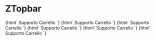 
<Meta title="Navigation/ZAppTopbar" component="z-app-topbar" />

# ZTopbar

<Preview>
  <Story name="ZAppTopbar dark not logged">
    {html`<z-app-topbar hashtag="via crucis">
      <z-logo
        slot="${text("slot", "logo")}"
        width="${number("width", 138)}"
        height="${number("height", 36)}"
        imagealt="${text("imagealt", "zanichelli-logo")}"
        link="${text("link", "https://www.zanichelli.it")}"
        targetblank
      ></z-logo>
      <z-link
        textcolor="${text("textcolor", "white")}"
        big
        icon="${text("icon", "support-filled")}"
        slot="actions"
        href="${text("href", "#")}"
        >Supporto</z-link
      >
      <z-link
        textcolor="${text("textcolor", "white")}"
        big
        icon="${text("icon", "shopping-cart-filled")}"
        slot="actions"
        href="${text("href", "#")}"
        >Carrello</z-link
      >
      <z-user-dropdown
        userfullname="${text('userfullname', 'docente di calabresi per italiani')}"
        logged="${text('logged','false')}"
        slot="login"
      ></z-user-dropdown>
      <z-app-switcher slot="app-switcher"></z-app-switcher>
    </z-app-topbar>`}
  </Story>
  <Story name="ZAppTopbar dark logged">
    {html`<z-app-topbar hashtag="faresci" logged>
      <z-logo
        slot="${text("slot", "logo")}"
        width="${number("width", 138)}"
        height="${number("height", 36)}"
        imagealt="${text("imagealt", "zanichelli-logo")}"
        link="${text("link", "https://www.zanichelli.it")}"
        targetblank
      ></z-logo>
      <z-link
        textcolor="${text("textcolor", "white")}"
        big
        icon="${text("icon", "support-filled")}"
        slot="actions"
        href="${text("href", "#")}"
        >Supporto</z-link
      >
      <z-link
        iswhite
        big
        icon="${text("icon", "shopping-cart-filled")}"
        slot="actions"
        href="${text("href", "#")}"
        >Carrello</z-link
      >
      <z-user-dropdown
        userfullname="${text('userfullname', 'Fabio Funzionario')}"
        logged="${boolean('logged',true)}"
        slot="login"
        menucontent='[{"label":"Profilo", "link":"http://www.zanichelli.it", "icon":"arrow-quad-north-east"}, {"label":"I Tuoi Ordini", "link":"http://www.zanichelli.it", "icon":"exit"},{"label":"Esci", "link":"http://www.google.it", "icon":"enter"}]'
      >
      </z-user-dropdown>
      <z-app-switcher slot="app-switcher"></z-app-switcher>
    </z-app-topbar>`}
  </Story>
  <Story name="ZAppTopbar light not logged">
    {html`<z-app-topbar theme="${text("theme", "light")}" hashtag="faresci">
      <z-logo
        slot="${text("slot", "logo")}"
        width="${number("width", 138)}"
        height="${number("height", 36)}"
        imagealt="${text("imagealt", "zanichelli-logo")}"
        link="${text("link", "https://www.zanichelli.it")}"
        targetblank
      ></z-logo>
      <z-link
        textcolor="${text("textcolor", "black")}"
        big
        icon="${text("icon", "support-filled")}"
        slot="actions"
        href="${text("href", "#")}"
        >Supporto</z-link
      >
      <z-link
        textcolor="${text("textcolor", "black")}"
        big
        icon="${text("icon", "shopping-cart-filled")}"
        slot="actions"
        href="${text("href", "#")}"
        >Carrello</z-link
      >
      <z-user-dropdown
        theme="${text("theme", "light")}"
        userfullname="${text('userfullname', 'docente di calabresi per italiani')}"
        logged="${boolean('logged',false)}"
        slot="login"
      ></z-user-dropdown>
      <z-app-switcher
        theme="${text("theme", "light")}"
        slot="app-switcher"
      ></z-app-switcher>
    </z-app-topbar>`}
  </Story>
  <Story name="ZAppTopbar light logged">
    {html`<z-app-topbar
      theme="${text("theme", "light")}"
      hashtag="faresci"
      logged
    >
      <z-logo
        slot="${text("slot", "logo")}"
        width="${number("width", 138)}"
        height="${number("height", 36)}"
        imagealt="${text("imagealt", "zanichelli-logo")}"
        link="${text("link", "https://www.zanichelli.it")}"
        targetblank
      ></z-logo>
      <z-link
        textcolor="${text("textcolor", "black")}"
        big
        icon="${text("icon", "support-filled")}"
        slot="actions"
        href="${text("href", "#")}"
        >Supporto</z-link
      >
      <z-link
        textcolor="${text("textcolor", "black")}"
        big
        icon="${text("icon", "shopping-cart-filled")}"
        slot="actions"
        href="${text("href", "#")}"
        >Carrello</z-link
      >
      <z-user-dropdown
        theme="${text("theme", "light")}"
        userfullname="${text('userfullname', 'Dario Docente')}"
        logged="${text('logged', 'true')}"
        slot="login"
        menucontent='[{"label":"Profilo", "link":"http://www.zanichelli.it", "icon":"arrow-quad-north-east"}, {"label":"I Tuoi Ordini", "link":"http://www.zanichelli.it", "icon":"exit"},{"label":"Esci", "link":"http://www.google.it", "icon":"enter"}]'
      >
      </z-user-dropdown>
      <z-app-switcher
        theme="${text("theme", "light")}"
        id="app-switcher-2"
        slot="app-switcher"
      ></z-app-switcher>
    </z-app-topbar>`}
  </Story>
    <Story name="ZAppTopbar without app-switcher">
    {html`<z-app-topbar hashtag="via crucis">
      <z-logo
        slot="${text("slot", "logo")}"
        width="${number("width", 138)}"
        height="${number("height", 36)}"
        imagealt="${text("imagealt", "zanichelli-logo")}"
        link="${text("link", "https://www.zanichelli.it")}"
        targetblank
      ></z-logo>
      <z-link
        textcolor="${text("textcolor", "white")}"
        big
        icon="${text("icon", "support-filled")}"
        slot="actions"
        href="${text("href", "#")}"
        >Supporto</z-link
      >
      <z-link
        textcolor="${text("textcolor", "white")}"
        big
        icon="${text("icon", "shopping-cart-filled")}"
        slot="actions"
        href="${text("href", "#")}"
        >Carrello</z-link
      >
      <z-user-dropdown
        userfullname="${text('userfullname', 'docente di calabresi per italiani')}"
        logged="${text('logged','false')}"
        slot="login"
      ></z-user-dropdown>
    </z-app-topbar>`}
  </Story>
  <Story name="ZAppTopbar dark logged without app-switcher">
    {html`<z-app-topbar hashtag="faresci" logged>
      <z-logo
        slot="${text("slot", "logo")}"
        width="${number("width", 138)}"
        height="${number("height", 36)}"
        imagealt="${text("imagealt", "zanichelli-logo")}"
        link="${text("link", "https://www.zanichelli.it")}"
        targetblank
      ></z-logo>
      <z-link
        textcolor="${text("textcolor", "white")}"
        big
        icon="${text("icon", "support-filled")}"
        slot="actions"
        href="${text("href", "#")}"
        >Supporto</z-link
      >
      <z-link
        iswhite
        big
        icon="${text("icon", "shopping-cart-filled")}"
        slot="actions"
        href="${text("href", "#")}"
        >Carrello</z-link
      >
      <z-user-dropdown
        userfullname="${text('userfullname', 'Fabio Funzionario')}"
        logged="${boolean('logged',true)}"
        slot="login"
        menucontent='[{"label":"Profilo", "link":"http://www.zanichelli.it", "icon":"arrow-quad-north-east"}, {"label":"I Tuoi Ordini", "link":"http://www.zanichelli.it", "icon":"exit"},{"label":"Esci", "link":"http://www.google.it", "icon":"enter"}]'
      >
      </z-user-dropdown>
    </z-app-topbar>`}
  </Story>
</Preview>

<Props of="z-topbar" />
